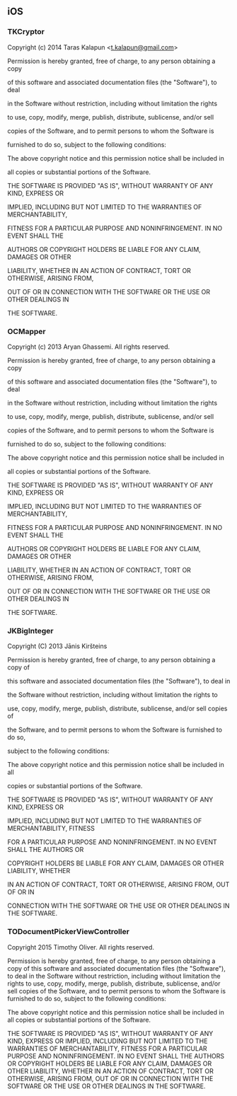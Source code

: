 ## iOS

### TKCryptor

Copyright (c) 2014 Taras Kalapun \<t.kalapun@gmail.com\>

Permission is hereby granted, free of charge, to any person obtaining a copy

of this software and associated documentation files (the "Software"), to deal

in the Software without restriction, including without limitation the rights

to use, copy, modify, merge, publish, distribute, sublicense, and/or sell

copies of the Software, and to permit persons to whom the Software is

furnished to do so, subject to the following conditions:

The above copyright notice and this permission notice shall be included in

all copies or substantial portions of the Software.

THE SOFTWARE IS PROVIDED "AS IS", WITHOUT WARRANTY OF ANY KIND, EXPRESS OR

IMPLIED, INCLUDING BUT NOT LIMITED TO THE WARRANTIES OF MERCHANTABILITY,

FITNESS FOR A PARTICULAR PURPOSE AND NONINFRINGEMENT. IN NO EVENT SHALL THE

AUTHORS OR COPYRIGHT HOLDERS BE LIABLE FOR ANY CLAIM, DAMAGES OR OTHER

LIABILITY, WHETHER IN AN ACTION OF CONTRACT, TORT OR OTHERWISE, ARISING FROM,

OUT OF OR IN CONNECTION WITH THE SOFTWARE OR THE USE OR OTHER DEALINGS IN

THE SOFTWARE.

### OCMapper

Copyright (c) 2013 Aryan Ghassemi. All rights reserved.

Permission is hereby granted, free of charge, to any person obtaining a copy

of this software and associated documentation files (the "Software"), to deal

in the Software without restriction, including without limitation the rights

to use, copy, modify, merge, publish, distribute, sublicense, and/or sell

copies of the Software, and to permit persons to whom the Software is

furnished to do so, subject to the following conditions:

The above copyright notice and this permission notice shall be included in

all copies or substantial portions of the Software.

THE SOFTWARE IS PROVIDED "AS IS", WITHOUT WARRANTY OF ANY KIND, EXPRESS OR

IMPLIED, INCLUDING BUT NOT LIMITED TO THE WARRANTIES OF MERCHANTABILITY,

FITNESS FOR A PARTICULAR PURPOSE AND NONINFRINGEMENT. IN NO EVENT SHALL THE

AUTHORS OR COPYRIGHT HOLDERS BE LIABLE FOR ANY CLAIM, DAMAGES OR OTHER

LIABILITY, WHETHER IN AN ACTION OF CONTRACT, TORT OR OTHERWISE, ARISING FROM,

OUT OF OR IN CONNECTION WITH THE SOFTWARE OR THE USE OR OTHER DEALINGS IN

THE SOFTWARE.

### JKBigInteger

Copyright (C) 2013 Jānis Kiršteins

Permission is hereby granted, free of charge, to any person obtaining a copy of

this software and associated documentation files (the "Software"), to deal in

the Software without restriction, including without limitation the rights to

use, copy, modify, merge, publish, distribute, sublicense, and/or sell copies of

the Software, and to permit persons to whom the Software is furnished to do so,

subject to the following conditions:

The above copyright notice and this permission notice shall be included in all

copies or substantial portions of the Software.

THE SOFTWARE IS PROVIDED "AS IS", WITHOUT WARRANTY OF ANY KIND, EXPRESS OR

IMPLIED, INCLUDING BUT NOT LIMITED TO THE WARRANTIES OF MERCHANTABILITY, FITNESS

FOR A PARTICULAR PURPOSE AND NONINFRINGEMENT. IN NO EVENT SHALL THE AUTHORS OR

COPYRIGHT HOLDERS BE LIABLE FOR ANY CLAIM, DAMAGES OR OTHER LIABILITY, WHETHER

IN AN ACTION OF CONTRACT, TORT OR OTHERWISE, ARISING FROM, OUT OF OR IN

CONNECTION WITH THE SOFTWARE OR THE USE OR OTHER DEALINGS IN THE SOFTWARE.

### TODocumentPickerViewController

Copyright 2015 Timothy Oliver. All rights reserved.

Permission is hereby granted, free of charge, to any person obtaining a copy of this software and associated documentation files (the "Software"), to deal in the Software without restriction, including without limitation the rights to use, copy, modify, merge, publish, distribute, sublicense, and/or sell copies of the Software, and to permit persons to whom the Software is furnished to do so, subject to the following conditions:

The above copyright notice and this permission notice shall be included in all copies or substantial portions of the Software.

THE SOFTWARE IS PROVIDED "AS IS", WITHOUT WARRANTY OF ANY KIND, EXPRESS OR IMPLIED, INCLUDING BUT NOT LIMITED TO THE WARRANTIES OF MERCHANTABILITY, FITNESS FOR A PARTICULAR PURPOSE AND NONINFRINGEMENT. IN NO EVENT SHALL THE AUTHORS OR COPYRIGHT HOLDERS BE LIABLE FOR ANY CLAIM, DAMAGES OR OTHER LIABILITY, WHETHER IN AN ACTION OF CONTRACT, TORT OR OTHERWISE, ARISING FROM, OUT OF OR IN CONNECTION WITH THE SOFTWARE OR THE USE OR OTHER DEALINGS IN THE SOFTWARE.